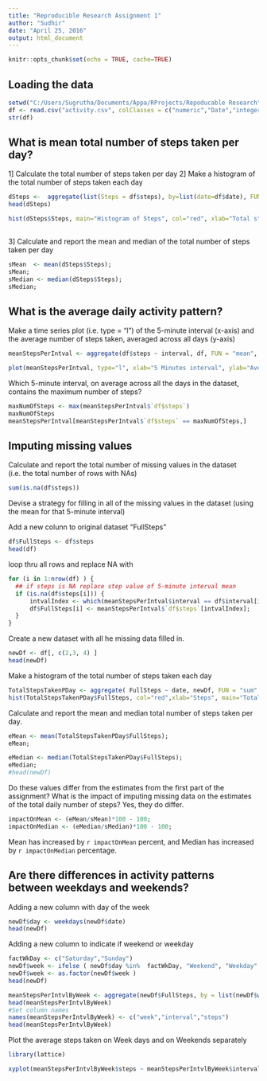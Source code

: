 ```yaml
---
title: "Reproducible Research Assignment 1"
author: "Sudhir"
date: "April 25, 2016"
output: html_document
---
```


```r
knitr::opts_chunk$set(echo = TRUE, cache=TRUE)

```

## Loading the data


```r
setwd("C:/Users/Sugrutha/Documents/Appa/RProjects/Repoducable Research")
df <- read.csv("activity.csv", colClasses = c("numeric","Date","integer"))
str(df)

```

## What is mean total number of steps taken per day?

1] Calculate the total number of steps taken per day
2] Make a histogram of the total number of steps taken each day

```r
dSteps <-  aggregate(list(Steps = df$steps), by=list(date=df$date), FUN=sum, na.rm=TRUE)
head(dSteps)

hist(dSteps$Steps, main="Histogram of Steps", col="red", xlab="Total steps per day")
 
```


3] Calculate and report the mean and median of the total number of steps taken per day

```r
sMean  <- mean(dSteps$Steps);
sMean;
sMedian <- median(dSteps$Steps);
sMedian;

```

## What is the average daily activity pattern?

Make a time series plot (i.e. type = "l") of the 5-minute interval (x-axis) and the average number of steps taken, averaged across all days (y-axis)

```r
meanStepsPerIntval <- aggregate(df$steps ~ interval, df, FUN = "mean", na.rm = TRUE)

plot(meanStepsPerIntval, type="l", xlab="5 Minutes interval", ylab="Average number of steps")

```

Which 5-minute interval, on average across all the days in the dataset, contains the maximum number of steps?


```r
maxNumOfSteps <- max(meanStepsPerIntval$`df$steps`)
maxNumOfSteps
meanStepsPerIntval[meanStepsPerIntval$`df$steps` == maxNumOfSteps,]

```

## Imputing missing values

Calculate and report the total number of missing values in the dataset (i.e. the total number of rows with NAs)

```r
sum(is.na(df$steps))

```

Devise a strategy for filling in all of the missing values in the dataset
(using the mean for that 5-minute interval)
 
 Add a new colunn to original dataset "FullSteps"

```r
df$FullSteps <- df$steps
head(df)
```


loop thru all rows and replace NA with

```r

for (i in 1:nrow(df) ) {
  ## if steps is NA replace step value of 5-minute interval mean
  if (is.na(df$steps[i])) {
      intvalIndex <- which(meanStepsPerIntval$interval == df$interval[i]);
      df$FullSteps[i] <- meanStepsPerIntval$`df$steps`[intvalIndex];
  }
}
```


Create a new dataset with all he missing data filled in.

```r

newDf <- df[, c(2,3, 4) ]
head(newDf)

```

Make a histogram of the total number of steps taken each day 

```r

TotalStepsTakenPDay <- aggregate( FullSteps ~ date, newDf, FUN = "sum" )
hist(TotalStepsTakenPDay$FullSteps, col="red",xlab="Steps", main="Total steps taken per day")

```

Calculate and report the mean and median total number of steps taken per day.

```r
eMean <- mean(TotalStepsTakenPDay$FullSteps);
eMean;

eMedian <- median(TotalStepsTakenPDay$FullSteps);
eMedian;
#head(newDf)

```
Do these values differ from the estimates from the first part of the assignment? 
What is the impact of imputing missing data on the estimates of the total daily number of steps?
Yes, they do differ.

```r
impactOnMean <- (eMean/sMean)*100 - 100;
impactOnMedian <- (eMedian/sMedian)*100 - 100;

```
Mean has increased by `r impactOnMean` percent, and Median has increased by `r impactOnMedian` percentage.

## Are there differences in activity patterns between weekdays and weekends?

Adding a new column with day of the week

```r
newDf$day <- weekdays(newDf$date)
head(newDf)

```

Adding a new column to indicate if weekend or weekday

```r
factWkDay <- c("Saturday","Sunday")
newDf$week <- ifelse ( newDf$day %in%  factWkDay, "Weekend", "Weekday" )
newDf$week <- as.factor(newDf$week )
head(newDf)

meanStepsPerIntvlByWeek <- aggregate(newDf$FullSteps, by = list(newDf$week, newDf$interval), mean )
head(meanStepsPerIntvlByWeek)
#Set column names
names(meanStepsPerIntvlByWeek) <- c("week","interval","steps")
head(meanStepsPerIntvlByWeek)
```

Plot the average steps taken on Week days and on Weekends separately
```r
library(lattice)

xyplot(meanStepsPerIntvlByWeek$steps ~ meanStepsPerIntvlByWeek$interval| meanStepsPerIntvlByWeek$week, layout=c(1,2) ,  type="l", xlab=" 5 minute interval", ylab="Average steps taken" )


```